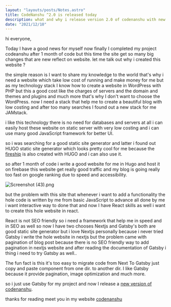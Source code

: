 ```yaml
---
layout: "layouts/posts/Notes.astro"
title: CodeNanshu ^2.0 is released today
description: what and why i release version 2.0 of codenanshu with new stack complete story, how i able to migrate HUGO blog to Gatsby
date: "2021/12/10"
---
```



hi everyone,

Today I have a good news for myself now finally I completed my project codeanshu after 1 month of code but this time the site get so many big changes that are new reflect on website. let me talk out why i created this website ?

the simple reason is I want to share my knowledge to the world that's why i need a website which take low cost of running and make money for me but as my technology stack I know how to create a website in WordPress with PHP but this a good cost like the charges of servers and the domain and themes and plugins and much more that's why I don't want to choose the WordPress. now I need a stack that help me to create a beautiful blog with low costing and after too many searches I found out a new stack for me JAMstack.

i like this technology there is no need for databases and servers at all i can easily host these website on static server with very low costing and i can use many good JavaScript framework for better UI.

so i was searching for a good static site generator and latter i found out HUGO static site generator which looks pretty cool for me because the [fireship](https://fireship.io) is also created with HUGO and i can also use it.

so after 1 month of code i write a good website for me in Hugo and host it on firebase this website get really good traffic and my blog is going really too fast on google ranking due to speed and accessibility.

![Screenshot (43).png](/assets/revelotution.jpeg)

but the problem with this site that whenever i want to add a functionality the hole code is written by me from basic JavaScript to advance all done by me i want interactive way to done that and now I have React skills as well i want to create this hole website in react.

<Ad/>

React is not SEO friendly so i need a framework that help me in speed and in SEO as well so now I have two chooses Nextjs and Gatsby's both are good static site generator but i love Nextjs personally because i never tried Gatsby i write the hole website in nextjs but the problem came with pagination of blog post because there is no SEO friendly way to add pagination in nextjs website and after reading the documentation of Gatsby i thing i need to try Gatsby as well..

The fun fact is this it's too easy to migrate code from Next To Gatsby just copy and paste component from one dir. to another dir. I like Gatsby because it provide pagination, image optimization and much more.

so i just use Gatsby for my project and now I release a [new version of codenanshu](https://github.com/aianshume/codenanshu).

thanks for reading meet you in my website [codenanshu](https://codenanshu.netlify.app)
